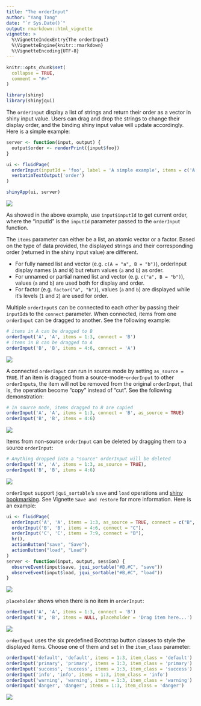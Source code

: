 ---
title: "The orderInput"
author: "Yang Tang"
date: "`r Sys.Date()`"
output: rmarkdown::html_vignette
vignette: >
  %\VignetteIndexEntry{The orderInput}
  %\VignetteEngine{knitr::rmarkdown}
  %\VignetteEncoding{UTF-8}
---

```{r, include = FALSE}
knitr::opts_chunk$set(
  collapse = TRUE,
  comment = "#>"
)
```

```{r, include=FALSE}
library(shiny)
library(shinyjqui)
```

The `orderInput` display a list of strings and return their order as a vector in shiny input value. Users can drag and drop the strings to change their display order, and the binding shiny input value will update accordingly. Here is a simple example:

```{r, eval=FALSE}
server <- function(input, output) {
  output$order <- renderPrint({input$foo})
}

ui <- fluidPage(
  orderInput(inputId = 'foo', label = 'A simple example', items = c('A', 'B', 'C')),
  verbatimTextOutput('order')
)

shinyApp(ui, server)
```

![](fig/orderInput1.gif)

As showed in the above example, use `input$inputId` to get current order, where the "inputId" is the `inputId` parameter passed to the `orderInput` function.

The `items` parameter can either be a list, an atomic vector or a factor. Based on the type of data provided, the displayed strings and their corresponding order (returned in the shiny input value) are different. 

* For fully named list and vector (e.g. `c(A = "a", B = "b")`), orderInput display names (`A` and `B`) but return values (`a` and `b`) as order.
* For unnamed or partial named list and vector (e.g. `c("a", B = "b")`), values (`a` and `b`) are used both for display and order.
* For factor (e.g. `factor("a", "b")`), values (`a` and `b`) are displayed while it's levels (`1` and `2`) are used for order.

Multiple `orderInput`s can be connected to each other by passing their `inputId`s to the `connect` parameter. When connected, items from one `orderInput` can be dragged to another. See the following example:

```{r, eval=FALSE}
# items in A can be dragged to B
orderInput('A', 'A', items = 1:3, connect = 'B')
# items in B can be dragged to A
orderInput('B', 'B', items = 4:6, connect = 'A')
```

![](fig/orderInput2.gif)

A connected `orderInput` can run in source mode by setting `as_source = TRUE`. If an item is dragged from a source-mode-`orderInput` to other `orderInput`s, the item will not be removed from the original `orderInput`, that is, the operation become "copy" instead of "cut". See the following demonstration:

```{r, eval=FALSE}
# In source mode, items dragged to B are copied
orderInput('A', 'A', items = 1:3, connect = 'B', as_source = TRUE)
orderInput('B', 'B', items = 4:6)
```

![](fig/orderInput3.gif)

Items from non-source `orderInput` can be deleted by dragging them to a source `orderInput`:

```{r, eval=FALSE}
# Anything dropped into a "source" orderInput will be deleted
orderInput('A', 'A', items = 1:3, as_source = TRUE),
orderInput('B', 'B', items = 4:6)
```

![](fig/orderInput6.gif)

`orderInput` support `jqui_sortable`'s `save` and `load` operations and [shiny bookmarking](https://shiny.rstudio.com/articles/bookmarking-state.html). See Vignette `Save and restore` for more information. Here is an example:

```{r, eval=FALSE}
ui <- fluidPage(
  orderInput('A', 'A', items = 1:3, as_source = TRUE, connect = c("B", "C")),
  orderInput('B', 'B', items = 4:6, connect = "C"),
  orderInput('C', 'C', items = 7:9, connect = "B"),
  hr(),
  actionButton("save", "Save"),
  actionButton("load", "Load")
)
server <- function(input, output, session) {
  observeEvent(input$save, jqui_sortable("#B,#C", "save"))
  observeEvent(input$load, jqui_sortable("#B,#C", "load"))
}
```

![](fig/orderInput7.gif)

`placeholder` shows when there is no item in `orderInput`:

```{r, eval=FALSE}
orderInput('A', 'A', items = 1:3, connect = 'B')
orderInput('B', 'B', items = NULL, placeholder = 'Drag item here...')
```

![](fig/orderInput4.gif)

`orderInput` uses the six predefined Bootstrap button classes to style the displayed items. Choose one of them and set in the `item_class` parameter:

```{r, eval=FALSE}
orderInput('default', 'default', items = 1:3, item_class = 'default')
orderInput('primary', 'primary', items = 1:3, item_class = 'primary')
orderInput('success', 'success', items = 1:3, item_class = 'success')
orderInput('info', 'info', items = 1:3, item_class = 'info')
orderInput('warning', 'warning', items = 1:3, item_class = 'warning')
orderInput('danger', 'danger', items = 1:3, item_class = 'danger')
```

![](fig/orderInput5.png)
